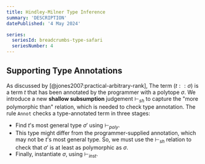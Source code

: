 ```yaml
---
title: Hindley-Milner Type Inference
summary: 'DESCRIPTION'
datePublished: '4 May 2024'

series:
  seriesId: breadcrumbs-type-safari
  seriesNumber: 4
---
```




<SeriesSummary />

## Supporting Type Annotations

As discussed by [@jones2007:practical-arbitrary-rank], <ExactQuote>The term $(t :: \sigma)$ is a term $t$ that has been annotated by the programmer with a polytope $\sigma$.</ExactQuote>  We introduce a new **shallow subsumption** judgement $\vdash_{sh}$ to capture the "more polymorphic than" relation, which is needed to check type annotation.  <ExactQuote>The rule `Annot` checks a type-annotated term in three stages:</ExactQuote>

* Find $t$'s most general type $\sigma'$ using $\vdash_{poly}$.
* This type might differ from the programmer-supplied annotation, which may not be $t$'s most general type.  So, we must use the $\vdash_{sh}$ relation to check that $\sigma'$ is at least as polymorphic as $\sigma$.
* Finally, instantiate $\sigma$, using $\vdash_{inst}$.